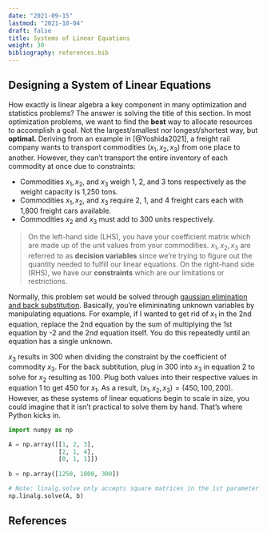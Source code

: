 ```yaml
---
date: "2021-09-15"
lastmod: "2021-10-04"
draft: false
title: Systems of Linear Equations
weight: 30
bibliography: references.bib
---
```


## Designing a System of Linear Equations

How exactly is linear algebra a key component in many optimization and 
statistics problems? The answer is solving the title of this section. 
In most optimization problems, we want to find the **best** way to allocate
resources to accomplish a goal. Not the largest/smallest nor longest/shortest
way, but **optimal.** Deriving from an example in [@Yoshida2021], a freight rail
company wants to transport commodities $(x_1, x_2, x_3)$ from one place to 
another. However, they can't transport the entire inventory of each commodity at 
once due to constraints:

* Commodities $x_1, x_2,$ and $x_3$ weigh 1, 2, and 3 tons respectively as the 
weight capacity is 1,250 tons. 
* Commodities $x_1, x_2,$ and $x_3$ require 2, 1, and 4 freight cars each with
1,800 freight cars available.
* Commodities $x_2$ and $x_3$ must add to 300 units respectively.

\begin{align}
  
  \left[\begin{array}{@{}ccc|c@{}}
    1 & 2 & 3 & 1250 \\
    2 & 1 & 4 & 1800 \\
    0 & 1 & 1 & 300
  \end{array}\right] \leftrightarrow
  \left[\begin{array}{@{}ccc|c@{}}
    x_1 & 2x_3 & 3x_3 & 1250 \\
    2x_1 & x_2 & 4x_3 & 1800 \\
    & x_2 & x_3 & 300
  \end{array}\right]
\end{align}

> On the left-hand side (LHS), you have your coefficient matrix which are made up
of the unit values from your commodities. $x_1, x_2, x_3$ are referred to as 
**decision variables** since we're trying to figure out the quantity needed to 
fulfill our linear equations. On the right-hand side (RHS), we have our 
**constraints** which are our limitations or restrictions.

Normally, this problem set would be solved through [gaussian elimination and back substitution](https://www.math.usm.edu/lambers/mat610/sum10/lecture4.pdf). 
Basically, you're elimininating unknown variables by manipulating equations. For
example, if I wanted to get rid of $x_1$ in the 2nd equation, replace the 2nd 
equation by the sum of multiplying the 1st equation by -2 and the 2nd equation
itself. You do this repeatedly until an equation has a single unknown.

\begin{align}
  \left[\begin{array}{@{}ccc|c@{}}
    -2 & -4 & -6 & -2500 \\
    2 & 1 & 4 & 1800 \\ \hline
    0 & -3 & -2 & -700 
  \end{array}\right] \rightarrow
    \begin{bmatrix}
    1 & 2 & 3 & 150 \\
    0 & -3 & -2 & -700 \\
    0 & 1 & 1 & 300
  \end{bmatrix} \rightarrow
  \begin{bmatrix}
    1 & 2 & 3 & 150 \\
    0 & -3 & -2 & -700 \\
    0 & 0 & 3 & 900
  \end{bmatrix}
\end{align}

$x_3$ results in 300 when dividing the constraint by the coefficient of commodity
$x_3$. For the back subtitution, plug in 300 into $x_3$ in equation 2 to solve for 
$x_2$ resulting as 100. Plug both values into their respective values in equation 1
to get 450 for $x_1$. As a result, $(x_1, x_2, x_3) = (450, 100, 200)$. However,
as these systems of linear equations begin to scale in size, you could imagine 
that it isn't practical to solve them by hand. That's where Python kicks in.

```python
import numpy as np

A = np.array([[1, 2, 3],
              [2, 1, 4],
              [0, 1, 1]])
              
b = np.array([1250, 1800, 300])

# Note: linalg.solve only accepts square matrices in the 1st parameter
np.linalg.solve(A, b)
```



## References